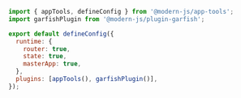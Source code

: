 ```js title="modern.config.ts"
import { appTools, defineConfig } from '@modern-js/app-tools';
import garfishPlugin from '@modern-js/plugin-garfish';

export default defineConfig({
  runtime: {
    router: true,
    state: true,
    masterApp: true,
  },
  plugins: [appTools(), garfishPlugin()],
});
```
